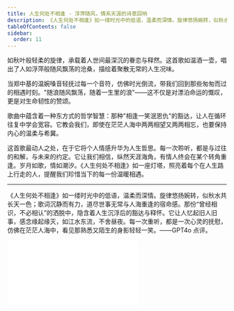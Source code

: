 ```yaml
---
title: 人生何处不相逢 - 浮萍随风，情系天涯的诗意回响
description: 《人生何处不相逢》如一缕时光中的低语，温柔而深情。旋律悠扬婉转，似秋水共长天一色；歌词沉静而有力，道尽世事无常与人海重逢的宿命感。那份“曾经相识，不必相认”的洒脱中，隐含着人生沉浮后的豁达与释怀。它让人忆起旧人旧事，感念缘起缘灭，如江水东流，不舍昼夜。每一次重听，都是一次心灵的抚慰，仿佛在茫茫人海中，看见那熟悉又陌生的身影轻轻一笑。
tableOfContents: false
sidebar:
  order: 11
---
```


如秋叶般轻柔的旋律，承载着人世间最深沉的眷恋与释然。这首歌如温酒一壶，唱出了人如浮萍般随风飘荡的沧桑，描绘着聚散无常的人生况味。

当郑中基的温婉嗓音轻抚过每一个音符，仿佛时光倒流，带我们回到那些匆匆而过的相遇时刻。"随浪随风飘荡，随着一生里的浪"——这不仅是对漂泊命运的慨叹，更是对生命韧性的赞颂。

歌曲中蕴含着一种东方式的哲学智慧：那种"相逢一笑泯恩仇"的豁达，让人在循环往复中学会宽容。它教会我们，即使在茫茫人海中两两相望又两两相忘，也要保持内心的温柔与希冀。

这首歌最动人之处，在于它将个人情感升华为人生哲思。每一次聆听，都是与过往的和解，与未来的约定。它让我们相信，纵然天涯海角，有情人终会在某个转角重逢。岁月如歌，情如潮汐。《人生何处不相逢》如一座灯塔，照亮着每个在人生路上行走的人，提醒我们珍惜当下的每一份温暖相遇。

--- 

《人生何处不相逢》如一缕时光中的低语，温柔而深情。旋律悠扬婉转，似秋水共长天一色；歌词沉静而有力，道尽世事无常与人海重逢的宿命感。那份“曾经相识，不必相认”的洒脱中，隐含着人生沉浮后的豁达与释怀。它让人忆起旧人旧事，感念缘起缘灭，如江水东流，不舍昼夜。每一次重听，都是一次心灵的抚慰，仿佛在茫茫人海中，看见那熟悉又陌生的身影轻轻一笑。——GPT4o 点评。

<iframe class="bili-video" src="//player.bilibili.com/player.html?isOutside=true&aid=114818837190402&bvid=BV1biGWzFEWi&cid=30927225751&p=1" scrolling="no" border="0" frameborder="no" framespacing="0" allowfullscreen="true"></iframe>